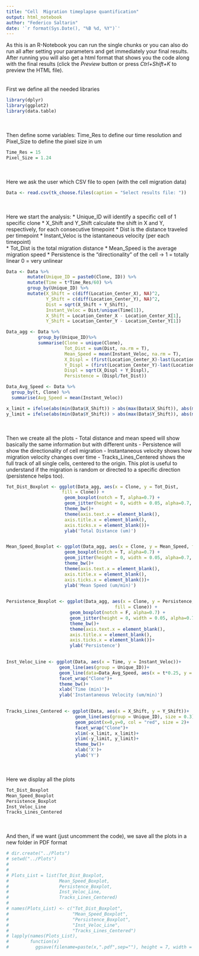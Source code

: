 ```yaml
---
title: "Cell  Migration timeplapse quantification"
output: html_notebook
author: "Federico Saltarin"
date: '`r format(Sys.Date(), "%B %d, %Y")`'
---
```

As this is an R-Notebook you can run the single chunks or you can also do run all after setting your parameters and get immediately your final results. After running you will also get a html format that shows you the code along with the final results (click the *Preview* button or press *Ctrl+Shift+K* to preview the HTML file).
<br> 
<br>
<br>
First we define all the needed libraries
```r
library(dplyr)
library(ggplot2)
library(data.table)
```
<br> 
<br>
Then define some variables: Time_Res to define our time resolution and Pixel_Size to define the pixel size in um
```r
Time_Res = 15
Pixel_Size = 1.24
```
<br> 
<br>
Here we ask the user which CSV file to open (with the cell migration data)
```r
Data <- read.csv(tk_choose.files(caption = "Select results file: "))
```
<br> 
<br>
Here we start the analysis:
* Unique_ID will identify a specific cell of 1 specific clone 
* X_Shift and Y_Shift calculate the shift in X and Y, respectively, for each consecutive timepoint 
* Dist is the distance traveled per timepoint 
* Instant_Veloc is the istantaneous velocity (per each timepoint) 
<br>
* Tot_Dist is the total migration distance
* Mean_Speed is the average migration speed
* Persistence is the "directionality" of the cell -> 1 = totally linear 0 = very unlinear
```r
Data <- Data %>% 
        mutate(Unique_ID = paste0(Clone, ID)) %>% 
        mutate(Time = t*Time_Res/60) %>% 
        group_by(Unique_ID) %>% 
        mutate(X_Shift = c(diff(Location_Center_X), NA)^2,
               Y_Shift = c(diff(Location_Center_Y), NA)^2,
               Dist = sqrt(X_Shift + Y_Shift),
               Instant_Veloc = Dist/unique(Time[1]),
               X_Shift = Location_Center_X - Location_Center_X[1],
               Y_Shift = Location_Center_Y - Location_Center_Y[1])

Data_agg <- Data %>%
            group_by(Unique_ID)%>%
            summarise(Clone = unique(Clone), 
                      Tot_Dist = sum(Dist, na.rm = T),
                      Mean_Speed = mean(Instant_Veloc, na.rm = T),
                      X_Displ = (first(Location_Center_X)-last(Location_Center_X))^2,
                      Y_Displ = (first(Location_Center_Y)-last(Location_Center_Y))^2,
                      Displ = sqrt(X_Displ + Y_Displ),
                      Persistence = (Displ/Tot_Dist))

Data_Avg_Speed <- Data %>%
  group_by(t, Clone) %>% 
  summarise(Avg_Speed = mean(Instant_Veloc))

x_limit = ifelse(abs(min(Data$X_Shift)) > abs(max(Data$X_Shift)), abs(min(Data$X_Shift)), abs(max(Data$X_Shift)))
y_limit = ifelse(abs(min(Data$Y_Shift)) > abs(max(Data$Y_Shift)), abs(min(Data$Y_Shift)), abs(max(Data$Y_Shift)))
```
<br> 
<br>
Then we create all the plots
- Total distance and mean speed will show basically the same information but with different units
- Persistence will show the directionality of cell migration
- Instantaneous velocity shows how migration velocity changes over time
- Tracks_Lines_Centered shows the full track of all single cells, centered to the origin. This plot is useful to understand if the   migration is random or directed to a specific direction (persistence helps too). 
```r

Tot_Dist_Boxplot <- ggplot(Data_agg, aes(x = Clone, y = Tot_Dist,
                     fill = Clone)) +
                      geom_boxplot(notch = T, alpha=0.7) +
                      geom_jitter(height = 0, width = 0.05, alpha=0.7, size = 3) +
                      theme_bw()+
                      theme(axis.text.x = element_blank(),
                      axis.title.x = element_blank(),
                      axis.ticks.x = element_blank())+
                      ylab('Total Distance (um)')


Mean_Speed_Boxplot <- ggplot(Data_agg, aes(x = Clone, y = Mean_Speed, fill = Clone)) +
                      geom_boxplot(notch = T, alpha=0.7) +
                      geom_jitter(height = 0, width = 0.05, alpha=0.7, size = 3) +
                      theme_bw()+
                      theme(axis.text.x = element_blank(),
                      axis.title.x = element_blank(),
                      axis.ticks.x = element_blank())+
                      ylab('Mean Speed (um/min)')
                    

Persistence_Boxplot <- ggplot(Data_agg, aes(x = Clone, y = Persistence,
                                         fill = Clone)) +
                        geom_boxplot(notch = F, alpha=0.7) +
                        geom_jitter(height = 0, width = 0.05, alpha=0.7, size = 3) +
                        theme_bw()+
                        theme(axis.text.x = element_blank(),
                        axis.title.x = element_blank(),
                        axis.ticks.x = element_blank())+
                        ylab('Persistence')
                   

Inst_Veloc_Line <- ggplot(Data, aes(x = Time, y = Instant_Veloc))+ 
                    geom_line(aes(group = Unique_ID))+
                    geom_line(data=Data_Avg_Speed, aes(x = t*0.25, y = Avg_Speed), color = 'red', size = 1.5)+
                    facet_wrap("Clone")+
                    theme_bw()+
                    xlab('Time (min)')+
                    ylab('Instantaneous Velocity (um/min)')
                    

Tracks_Lines_Centered <- ggplot(Data, aes(x = X_Shift, y = Y_Shift))+ 
                          geom_line(aes(group = Unique_ID), size = 0.3)+
                          geom_point(x=0,y=0, col = "red", size = 2)+
                          facet_wrap("Clone")+
                          xlim(-x_limit, x_limit)+
                          ylim(-y_limit, y_limit)+
                          theme_bw()+
                          xlab('X')+
                          ylab('Y')
```
<br>
<br>
Here we display all the plots
```r
Tot_Dist_Boxplot
Mean_Speed_Boxplot
Persistence_Boxplot
Inst_Veloc_Line
Tracks_Lines_Centered

```
<br>
<br>
And then, if we want (just uncomment the code), we save all the plots in a new folder in PDF format
```r
# dir.create("../Plots")
# setwd("../Plots")
# 
# 
# Plots_List = list(Tot_Dist_Boxplot,
#                   Mean_Speed_Boxplot,
#                   Persistence_Boxplot,
#                   Inst_Veloc_Line,
#                   Tracks_Lines_Centered)
# 
# names(Plots_List) <- c("Tot_Dist_Boxplot",
#                        "Mean_Speed_Boxplot",
#                        "Persistence_Boxplot",
#                        "Inst_Veloc_Line",
#                        "Tracks_Lines_Centered")
# lapply(names(Plots_List),
#        function(x)
#          ggsave(filename=paste(x,".pdf",sep=""), height = 7, width = 15, plot=Plots_List[[x]]))
```
















